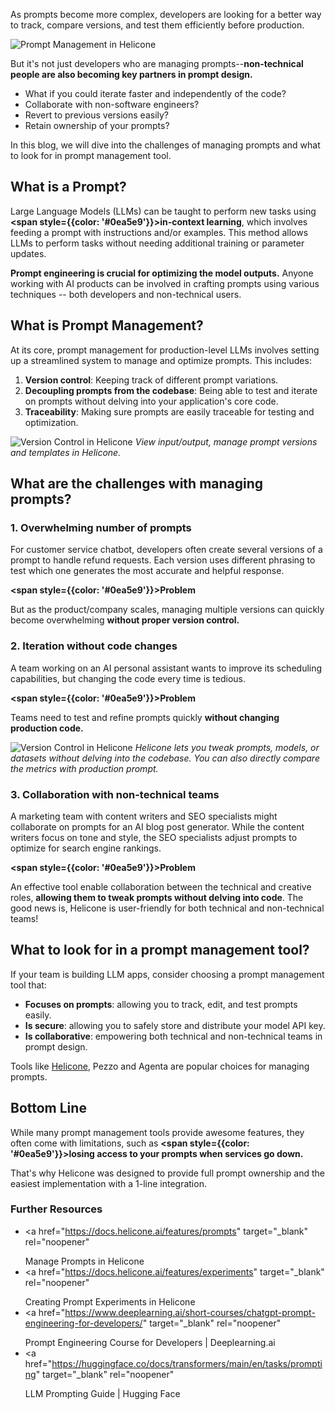 As prompts become more complex, developers are looking for a better way to track, compare versions, and test them efficiently before production.

![Prompt Management in Helicone](/static/blog/prompt-management/cover.webp)

But it's not just developers who are managing prompts--**non-technical people are also becoming key partners in prompt design.**

- What if you could iterate faster and independently of the code?
- Collaborate with non-software engineers?
- Revert to previous versions easily?
- Retain ownership of your prompts?

In this blog, we will dive into the challenges of managing prompts and what to look for in prompt management tool.

## What is a Prompt?

Large Language Models (LLMs) can be taught to perform new tasks using **<span style={{color: '#0ea5e9'}}>in-context learning</span>**, which involves feeding a prompt with instructions and/or examples. This method allows LLMs to perform tasks without needing additional training or parameter updates.

**Prompt engineering is crucial for optimizing the model outputs.** Anyone working with AI products can be involved in crafting prompts using various techniques -- both developers and non-technical users.

## What is Prompt Management?

At its core, prompt management for production-level LLMs involves setting up a streamlined system to manage and optimize prompts. This includes:

1. **Version control**: Keeping track of different prompt variations.
2. **Decoupling prompts from the codebase**: Being able to test and iterate on prompts without delving into your application's core code.
3. **Traceability**: Making sure prompts are easily traceable for testing and optimization.

![Version Control in Helicone](/static/blog/prompt-management/templating.webp)
_View input/output, manage prompt versions and templates in Helicone._

## What are the challenges with managing prompts?

### 1. Overwhelming number of prompts

For customer service chatbot, developers often create several versions of a prompt to handle refund requests. Each version uses different phrasing to test which one generates the most accurate and helpful response.

**<span style={{color: '#0ea5e9'}}>Problem</span>**

But as the product/company scales, managing multiple versions can quickly become overwhelming **without proper version control.**

### 2. Iteration without code changes

A team working on an AI personal assistant wants to improve its scheduling capabilities, but changing the code every time is tedious.

**<span style={{color: '#0ea5e9'}}>Problem</span>**

Teams need to test and refine prompts quickly **without changing production code.**

![Version Control in Helicone](/static/blog/prompt-management/experiment.webp)
_Helicone lets you tweak prompts, models, or datasets without delving into the codebase. You can also directly compare the metrics with production prompt._

### 3. Collaboration with non-technical teams

A marketing team with content writers and SEO specialists might collaborate on prompts for an AI blog post generator. While the content writers focus on tone and style, the SEO specialists adjust prompts to optimize for search engine rankings.

**<span style={{color: '#0ea5e9'}}>Problem</span>**

An effective tool enable collaboration between the technical and creative roles, **allowing them to tweak prompts without delving into code**. The good news is, Helicone is user-friendly for both technical and non-technical teams!

## What to look for in a prompt management tool?

If your team is building LLM apps, consider choosing a prompt management tool that:

- **Focuses on prompts**: allowing you to track, edit, and test prompts easily.
- **Is secure**: allowing you to safely store and distribute your model API key.
- **Is collaborative**: empowering both technical and non-technical teams in prompt design.

Tools like <a href="https://github.com/Helicone/helicone" target="_blank" rel="noopener">Helicone</a>, Pezzo and Agenta are popular choices for managing prompts.

## Bottom Line

While many prompt management tools provide awesome features, they often come with limitations, such as **<span style={{color: '#0ea5e9'}}>losing access to your prompts when services go down.</span>**

That's why Helicone was designed to provide full prompt ownership and the easiest implementation with a 1-line integration.

### Further Resources

- <a
    href="https://docs.helicone.ai/features/prompts"
    target="_blank"
    rel="noopener"
  >
    Manage Prompts in Helicone
  </a>
- <a
    href="https://docs.helicone.ai/features/experiments"
    target="_blank"
    rel="noopener"
  >
    Creating Prompt Experiments in Helicone
  </a>
- <a
    href="https://www.deeplearning.ai/short-courses/chatgpt-prompt-engineering-for-developers/"
    target="_blank"
    rel="noopener"
  >
    Prompt Engineering Course for Developers | Deeplearning.ai
  </a>
- <a
    href="https://huggingface.co/docs/transformers/main/en/tasks/prompting"
    target="_blank"
    rel="noopener"
  >
    LLM Prompting Guide | Hugging Face
  </a>

<Questions />
